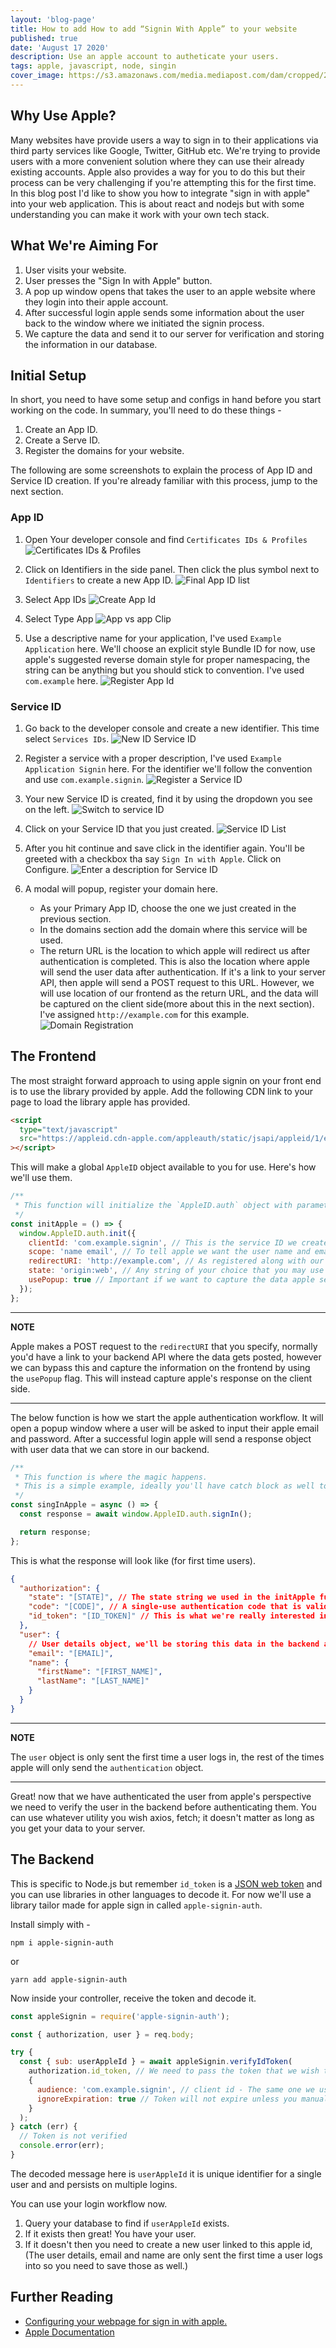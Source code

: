 ```yaml
---
layout: 'blog-page'
title: How to add How to add “Signin With Apple” to your website
published: true
date: 'August 17 2020'
description: Use an apple account to autheticate your users.
tags: apple, javascript, node, singin
cover_image: https://s3.amazonaws.com/media.mediapost.com/dam/cropped/2019/06/05/apple-signinbutton-560.JPEG
---
```


## Why Use Apple?

Many websites have provide users a way to sign in to their applications via third party services like Google, Twitter, GitHub etc. We're trying to provide users with a more convenient solution where they can use their already existing accounts. Apple also provides a way for you to do this but their process can be very challenging if you're attempting this for the first time. In this blog post I'd like to show you how to integrate "sign in with apple" into your web application. This is about react and nodejs but with some understanding you can make it work with your own tech stack.

## What We're Aiming For

1. User visits your website.
1. User presses the "Sign In with Apple" button.
1. A pop up window opens that takes the user to an apple website where they login into their apple account.
1. After successful login apple sends some information about the user back to the window where we initiated the signin process.
1. We capture the data and send it to our server for verification and storing the information in our database.

## Initial Setup

In short, you need to have some setup and configs in hand before you start working on the code. In summary, you'll need to do these things -

1. Create an App ID.
1. Create a Serve ID.
1. Register the domains for your website.

The following are some screenshots to explain the process of App ID and Service ID creation. If you're already familiar with this process, jump to the next section.

### App ID

1. Open Your developer console and find `Certificates IDs & Profiles`
   ![Certificates IDs & Profiles](https://user-images.githubusercontent.com/18533307/90204174-e533d600-ddff-11ea-8691-22918c1930ed.png)

1. Click on Identifiers in the side panel. Then click the plus symbol next to `Identifiers` to create a new App ID.
   ![Final App ID list](https://user-images.githubusercontent.com/18533307/90203594-c4b74c00-ddfe-11ea-9f44-23041c6624a5.png)

1. Select App IDs
   ![Create App Id](https://user-images.githubusercontent.com/18533307/90203597-c719a600-ddfe-11ea-97fa-f0b502d5ef10.png)

1. Select Type App
   ![App vs app Clip](https://user-images.githubusercontent.com/18533307/90203601-c8e36980-ddfe-11ea-8617-5330cacdfee6.png)

1. Use a descriptive name for your application, I've used `Example Application` here. We'll choose an explicit style Bundle ID for now, use apple's suggested reverse domain style for proper namespacing, the string can be anything but you should stick to convention. I've used `com.example` here.
   ![Register App Id](https://user-images.githubusercontent.com/18533307/90203606-caad2d00-ddfe-11ea-8e7e-75cebaafa08b.png)

### Service ID

1. Go back to the developer console and create a new identifier. This time select `Services IDs`.
   ![New ID Service ID](https://user-images.githubusercontent.com/18533307/90203632-d7ca1c00-ddfe-11ea-8af6-bf006ef36809.png)

1. Register a service with a proper description, I've used `Example Application Signin` here. For the identifier we'll follow the convention and use `com.example.signin`.
   ![Register a Service ID](https://user-images.githubusercontent.com/18533307/90203633-d8fb4900-ddfe-11ea-8a56-f7c83f22990b.png)

1. Your new Service ID is created, find it by using the dropdown you see on the left.
   ![Switch to service ID](https://user-images.githubusercontent.com/18533307/90203610-cc76f080-ddfe-11ea-9642-1dbeaf2f069d.png)

1. Click on your Service ID that you just created.
   ![Service ID List](https://user-images.githubusercontent.com/18533307/90203637-da2c7600-ddfe-11ea-9bb5-f1bf28f36a45.png)

1. After you hit continue and save click in the identifier again. You'll be greeted with a checkbox tha say `Sign In with Apple`. Click on Configure.
   ![Enter a description for Service ID](https://user-images.githubusercontent.com/18533307/90203615-cda81d80-ddfe-11ea-8bb2-5a9ba5a6504f.png)

1. A modal will popup, register your domain here.
   - As your Primary App ID, choose the one we just created in the previous section.
   - In the domains section add the domain where this service will be used.
   - The return URL is the location to which apple will redirect us after authentication is completed. This is also the location where apple will send the user data after authentication. If it's a link to your server API, then apple will send a POST request to this URL. However, we will use location of our frontend as the return URL, and the data will be captured on the client side(more about this in the next section). I've assigned `http://example.com` for this example.
     ![Domain Registration](https://user-images.githubusercontent.com/18533307/90203626-d6005880-ddfe-11ea-921a-c4cc3eaf6f1c.png)

## The Frontend

The most straight forward approach to using apple signin on your front end is to use the library provided by apple. Add the following CDN link to your page to load the library apple has provided.

```html
<script
  type="text/javascript"
  src="https://appleid.cdn-apple.com/appleauth/static/jsapi/appleid/1/en_US/appleid.auth.js"
></script>
```

This will make a global `AppleID` object available to you for use. Here's how we'll use them.

```js
/**
 * This function will initialize the `AppleID.auth` object with parameter we pass in.
 */
const initApple = () => {
  window.AppleID.auth.init({
    clientId: 'com.example.signin', // This is the service ID we created.
    scope: 'name email', // To tell apple we want the user name and emails fields in the response it sends us.
    redirectURI: 'http://example.com', // As registered along with our service ID
    state: 'origin:web', // Any string of your choice that you may use for some logic. It's optional and you may omit it.
    usePopup: true // Important if we want to capture the data apple sends on the client side.
  });
};
```

---

**NOTE**

Apple makes a POST request to the `redirectURI` that you specify, normally you'd have a link to your backend API where the data gets posted, however we can bypass this and capture the information on the frontend by using the `usePopup` flag. This will instead capture apple's response on the client side.

---

The below function is how we start the apple authentication workflow. It will open a popup window where a user will be asked to input their apple email and password.
After a successful login apple will send a response object with user data that we can store in our backend.

```js
/**
 * This function is where the magic happens.
 * This is a simple example, ideally you'll have catch block as well to handle authentication failure.
 */
const singInApple = async () => {
  const response = await window.AppleID.auth.signIn();

  return response;
};
```

This is what the response will look like (for first time users).

```json
{
  "authorization": {
    "state": "[STATE]", // The state string we used in the initApple function
    "code": "[CODE]", // A single-use authentication code that is valid for five minutes. We won't be using this for now.
    "id_token": "[ID_TOKEN]" // This is what we're really interested in. This is JSON web token we'll be decoding in the backend.
  },
  "user": {
    // User details object, we'll be storing this data in the backend as well.
    "email": "[EMAIL]",
    "name": {
      "firstName": "[FIRST_NAME]",
      "lastName": "[LAST_NAME]"
    }
  }
}
```

---

**NOTE**

The `user` object is only sent the first time a user logs in, the rest of the times apple will only send the `authentication` object.

---

Great! now that we have authenticated the user from apple's perspective we need to verify the user in the backend before authenticating them. You can use whatever utility you wish axios, fetch; it doesn't matter as long as you get your data to your server.

## The Backend

This is specific to Node.js but remember `id_token` is a [JSON web token](https://www.jsonwebtoken.io/) and you can use libraries in other languages to decode it.
For now we'll use a library tailor made for apple sign in called `apple-signin-auth`.

Install simply with -

```shell
npm i apple-signin-auth
```

or

```shell
yarn add apple-signin-auth
```

Now inside your controller, receive the token and decode it.

```js
const appleSignin = require('apple-signin-auth');

const { authorization, user } = req.body;

try {
  const { sub: userAppleId } = await appleSignin.verifyIdToken(
    authorization.id_token, // We need to pass the token that we wish to decode.
    {
      audience: 'com.example.signin', // client id - The same one we used  on the frontend, this is the secret key used for encoding and decoding the token.
      ignoreExpiration: true // Token will not expire unless you manually do so.
    }
  );
} catch (err) {
  // Token is not verified
  console.error(err);
}
```

The decoded message here is `userAppleId` it is unique identifier for a single user and and persists on multiple logins.

You can use your login workflow now.

1. Query your database to find if `userAppleId` exists.
1. If it exists then great! You have your user.
1. If it doesn't then you need to create a new user linked to this apple id, (The user details, email and name are only sent the first time a user logs into so you need to save those as well.)

## Further Reading

- [Configuring your webpage for sign in with apple.](https://developer.apple.com/documentation/sign_in_with_apple/sign_in_with_apple_js/configuring_your_webpage_for_sign_in_with_apple)
- [Apple Documentation](https://help.apple.com/developer-account/?lang=en#/devde676e696)
